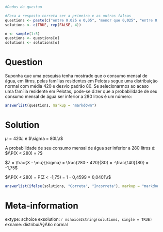 ```r
#Dados da questao

#Faca a resposta correta ser a primeira e as outras falsas
questions <- paste(c("entre 0,025 e 0,05", "menor que 0,025", "entre 0,05 e 0,10", "entre 0,95 e 1,00", "entre 0,975 e 1,00"))
solutions <- c(TRUE, rep(FALSE, 4))

o <- sample(1:5)
questions <- questions[o]
solutions <- solutions[o]
```

Question
========
Suponha que uma pesquisa tenha mostrado que o consumo mensal de água, em litros, pelas famílias residentes em Pelotas segue uma distribuição normal com média 420 e desvio padrão 80. Se selecionarmos ao acaso uma família residente em Pelotas, pode-se dizer que a probabilidade de seu consumo mensal de água ser inferior a 280 litros é um número:


```r
answerlist(questions, markup = "markdown")
```

Solution
========
$\mu = 420L$ e $\sigma = 80L\\$

A probabilidade de seu consumo mensal de água ser inferior a 280 litros é:
$\\P(X < 280) = ?$

$Z = \frac{X - \mu}{\sigma} = \frac{280 - 420}{80} = -\frac{140}{80} = -1,75$

$\\P(X < 280) = P(Z < -1,75) = 1 - 0,4599 = 0,0401\\$


```r
answerlist(ifelse(solutions, "Correta", "Incorreta"), markup = "markdown")
```

Meta-information
================
extype: schoice
exsolution: `r mchoice2string(solutions, single = TRUE)`
exname: distribuiÃ§Ã£o normal
